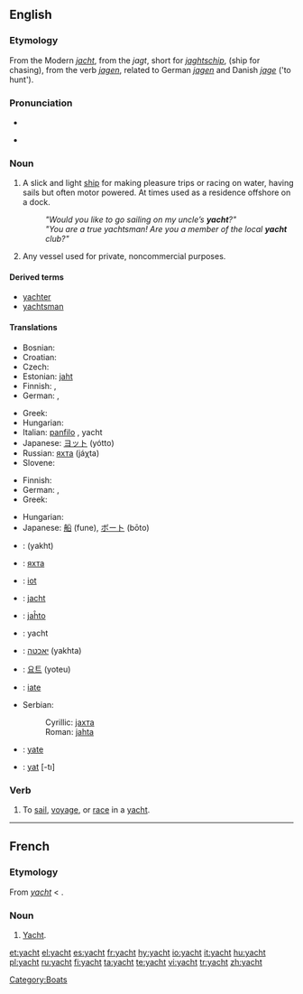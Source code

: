 {{see|Yacht}}
==English==

{{wikipedia}}
===Etymology===
From the Modern {{D.}} ''[[jacht]]'', from the {{OD.}} ''jagt'', short for ''[[jaghtschip]]'', (ship for chasing), from the verb ''[[jagen]]'', related to German ''[[jagen]]'' and Danish ''[[jage]]'' ('to hunt').

===Pronunciation===
*{{IPA|/yɒt/}}
*{{audio|en-us-yacht.ogg|Audio (US)}}
*:{{rhymes|ɒt}}

===Noun===
{{en-noun}}

# A slick and light [[ship]] for making pleasure trips or racing on water, having sails but often motor powered. At times used as a residence offshore on a dock.
#:'' "Would you like to go sailing on my uncle’s '''yacht'''?" ''
#:'' "You are a true yachtsman! Are you a member of the local '''yacht''' club?" ''
# Any vessel used for private, noncommercial purposes.

====Derived terms====
*[[yachter]]
*[[yachtsman]]

====Translations====
{{trans-top|slick and light ship}}
*Bosnian: {{t-|bs|jahta|f}}
*Croatian: {{t+|hr|jahta|f}}
*Czech: {{t-|cs|jachta|f}}
*Estonian: [[jaht]]
*Finnish: {{t+|fi|jahti}}, {{t-|fi|huvipursi}}
*German: {{t+|de|Yacht|f}}, {{t+|de|Jacht|f}}
{{trans-mid}}
*Greek: {{t-|el|γιοτ|n|tr=yiot|sc=Grek}}
*Hungarian: {{t+|hu|jacht}}
*Italian: [[panfilo]] {{m}}, yacht {{m}}
*Japanese: [[ヨット]] (yótto)
*Russian: [[яхта]] (jáχta) {{f}}
*Slovene: {{t-|sl|jahta|f}}
{{trans-bottom}}

{{trans-top|any private noncommercial vessel}}
*Finnish: {{t-|fi|huvialus}}
*German: {{t+|de|Yacht|f}}, {{t+|de|Jacht|f}}
*Greek: {{t-|el|θαλαμηγός|f|tr=thalamigós|sc=Grek}}
{{trans-mid}}
*Hungarian: {{t+|hu|jacht}}
*Japanese: [[船]] (fune), [[ボート]] (bōto)
{{trans-bottom}}

{{checktrans-top}}
*{{ttbc|Arabic}}: {{ARchar|[[يخت]]}} (yakht)
*{{ttbc|Bulgarian}}: [[яхта]] {{f}}
*{{ttbc|Catalan}}: [[iot]] {{m}}
*{{ttbc|Dutch}}: [[jacht]] {{n}}
*{{ttbc|Esperanto}}: [[jaĥto]]
*{{ttbc|French}}: yacht {{m}}
*{{ttbc|Hebrew}}: [[יאכטה]] (yakhta) {{f}}
{{trans-mid}}
*{{ttbc|Korean}}: [[요트]] (yoteu)
*{{ttbc|Portuguese}}: [[iate]] {{m}}
*Serbian:
*:Cyrillic: [[јахта]] {{f}}
*:Roman: [[jahta]] {{f}}
*{{ttbc|Spanish}}: [[yate]] {{m}}
*{{ttbc|Turkish}}: [[yat]] [-tı]
{{trans-bottom}}

===Verb===
{{en-verb}}

# {{intransitive}} To [[sail]], [[voyage]], or [[race]] in a [[yacht]].

[[Category:Boats]]

----

==French==

===Etymology===
From {{E.|fr}} ''[[#English|yacht]]'' < {{D.|fr}}.

===Noun===
{{fr-noun|m}}

# [[#English|Yacht]].

[[et:yacht]]
[[el:yacht]]
[[es:yacht]]
[[fr:yacht]]
[[hy:yacht]]
[[io:yacht]]
[[it:yacht]]
[[hu:yacht]]
[[pl:yacht]]
[[ru:yacht]]
[[fi:yacht]]
[[ta:yacht]]
[[te:yacht]]
[[vi:yacht]]
[[tr:yacht]]
[[zh:yacht]]